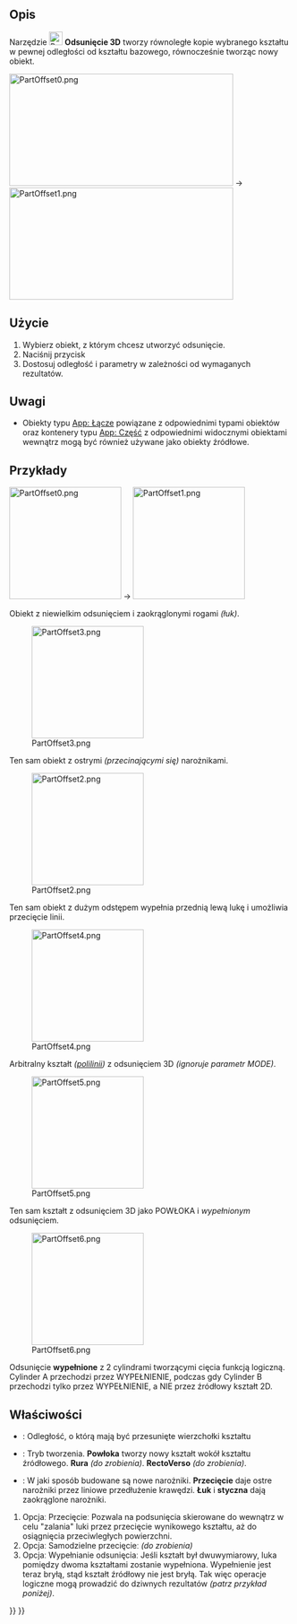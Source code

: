 <languages/>

{{Docnav/pl
|[[Part_CrossSections/pl|Przekrój poprzeczny]]
|[[Part_Offset2D/pl|Odsunięcie 2D]]
|[[Part_Workbench/pl|środowisko pracy Część]]
|IconL=Part_CrossSections.svg
|IconR=Part_Offset2D.svg
|IconC=Workbench_Part.svg
}}

{{GuiCommand/pl
|Name=Part Offset
|Name/pl=Część: Odsunięcie 3D
|MenuLocation=Część → Odsunięcie 3D
|Workbenches=[[Part_Workbench/pl|Część]]
|SeeAlso=[[Part_Thickness/pl|Grubość]], [[Part_Offset2D/pl|Odsunięcie 2D]]
}}

<span id="Description"></span>
==Opis==

Narzędzie [[Image:Part_Offset.svg|24px]] '''Odsunięcie 3D''' tworzy równoległe kopie wybranego kształtu w pewnej odległości od kształtu bazowego, równocześnie tworząc nowy obiekt.

[[Image:PartOffset0.png|400x200px]]  →  [[Image:PartOffset1.png|400x200px]]

<span id="Usage"></span>
==Użycie==

# Wybierz obiekt, z którym chcesz utworzyć odsunięcie. 
# Naciśnij przycisk {{Button|[[Image:Part_Offset.svg|16px]] '''Odsunięcie 3D'''}}
# Dostosuj odległość i parametry w zależności od wymaganych rezultatów.

<span id="Notes"></span>
==Uwagi==

<div class="mw-translate-fuzzy">
* Obiekty typu [[App_Link/pl|App: Łącze]] powiązane z odpowiednimi typami obiektów oraz kontenery typu [[App_Part/pl|App: Część]] z odpowiednimi widocznymi obiektami wewnątrz mogą być również używane jako obiekty źródłowe. {{Version/pl|0.20}}
</div>

<span id="Examples"></span>
==Przykłady==

[[Image:PartOffset0.png|x200px]]  →  [[Image:PartOffset1.png|x200px]]

Obiekt z niewielkim odsunięciem i zaokrąglonymi rogami ''(łuk)''.

[[Image:PartOffset3.png|x200px]] 

Ten sam obiekt z ostrymi ''(przecinającymi się)'' narożnikami.

[[Image:PartOffset2.png|x200px]] 

Ten sam obiekt z dużym odstępem wypełnia przednią lewą lukę i umożliwia przecięcie linii.

[[Image:PartOffset4.png|x200px]] 

Arbitralny kształt ''([[Draft_Wire/pl|polilinii]])'' z odsunięciem 3D ''(ignoruje parametr MODE)''.

[[Image:PartOffset5.png|x200px]] 

Ten sam kształt z odsunięciem 3D jako POWŁOKA i ''wypełnionym'' odsunięciem.

[[Image:PartOffset6.png|x200px]] 

<div class="mw-translate-fuzzy">
Odsunięcie '''wypełnione''' z 2 cylindrami tworzącymi cięcia funkcją logiczną. Cylinder A przechodzi przez WYPEŁNIENIE, podczas gdy Cylinder B przechodzi tylko przez WYPEŁNIENIE, a NIE przez źródłowy kształt 2D.
</div>

<span id="Properties"></span>
==Właściwości== 

{{Properties_Title|Offset}}

<div class="mw-translate-fuzzy">
* {{PropertyData/pl|Offset}}: Odległość, o którą mają być przesunięte wierzchołki kształtu
* {{PropertyData/pl|Mode}}: Tryb tworzenia. '''Powłoka''' tworzy nowy kształt wokół kształtu źródłowego. '''Rura''' ''(do zrobienia)''. '''RectoVerso''' ''(do zrobienia)''. 
* {{PropertyData/pl|Join type}}: W jaki sposób budowane są nowe narożniki. '''Przecięcie''' daje ostre narożniki przez liniowe przedłużenie krawędzi. '''Łuk''' i '''styczna''' dają zaokrąglone narożniki.
</div>

<div class="mw-translate-fuzzy">
# Opcjaː Przecięcieː Pozwala na podsunięcia skierowane do wewnątrz w celu "zalania" luki przez przecięcie wynikowego kształtu, aż do osiągnięcia przeciwległych powierzchni. 
# Opcjaː Samodzielne przecięcieː ''(do zrobienia)''
# Opcjaː Wypełnianie odsunięciaː Jeśli kształt był dwuwymiarowy, luka pomiędzy dwoma kształtami zostanie wypełniona. Wypełnienie jest teraz bryłą, stąd kształt źródłowy nie jest bryłą. Tak więc operacje logiczne mogą prowadzić do dziwnych rezultatów ''(patrz przykład poniżej)''.
</div>


{{Docnav/pl
|[[Part_CrossSections/pl|Przekrój poprzeczny]]
|[[Part_Offset2D/pl|Odsunięcie 2D]]
|[[Part_Workbench/pl|środowisko pracy Część]]
|IconL=Part_CrossSections.svg
|IconR=Part_Offset2D.svg
|IconC=Workbench_Part.svg
}}

{{Part_Tools_navi{{#translation:}}}}
{{Userdocnavi{{#translation:}}}}